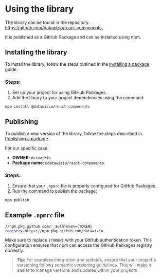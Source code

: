 
<Meta title="Intro/Using the library" />


# Using the library

The library can be found in the repository: https://github.com/datawizio/react-components.

It is published as a GitHub Package and can be installed using npm.

## Installing the library

To install the library, follow the steps outlined in the [Installing a package](https://help.github.com/en/packages/using-github-packages-with-your-projects-ecosystem/configuring-npm-for-use-with-github-packages#installing-a-package) guide.

### Steps:
1. Set up your project for using GitHub Packages.
2. Add the library to your project dependencies using the command:
```bash
npm install @datawizio/react-components
```

## Publishing

To publish a new version of the library, follow the steps described in [Publishing a package](https://help.github.com/en/packages/using-github-packages-with-your-projects-ecosystem/configuring-npm-for-use-with-github-packages#publishing-a-package).

For our specific case:

- **OWNER**: `datawizio`
- **Package name**: `@datawizio/react-components`

### Steps:
1. Ensure that your `.npmrc` file is properly configured for GitHub Packages.
2. Run the command to publish the package:
```bash
npm publish
```

## Example `.npmrc` file

```bash
//npm.pkg.github.com/:_authToken={TOKEN}
registry=https://npm.pkg.github.com/datawizio
```

Make sure to replace `{TOKEN}` with your GitHub authentication token. This configuration ensures that npm can access the GitHub Packages registry correctly.

> **Tip:** For seamless integration and updates, ensure that your project's versioning follows semantic versioning guidelines. This will make it easier to manage versions and updates within your projects.
